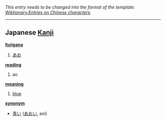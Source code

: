 ''This entry needs to be changed into the format of the template: [[Wiktionary:Entries on Chinese characters]].''
----

== Japanese [[Kanji]] ==                                          

'''[[furigana]]'''
# [[あお]]

'''[[reading]]'''
# ao

'''[[meaning]]'''
# [[blue]]

'''[[synonym]]'''
* [[青い]] ([[あおい]], aoi)